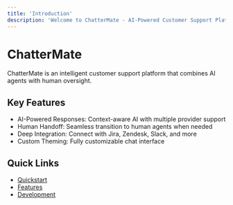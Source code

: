 ```yaml
---
title: 'Introduction'
description: 'Welcome to ChatterMate - AI-Powered Customer Support Platform'
---
```


# ChatterMate

ChatterMate is an intelligent customer support platform that combines AI agents with human oversight.

## Key Features

- AI-Powered Responses: Context-aware AI with multiple provider support
- Human Handoff: Seamless transition to human agents when needed
- Deep Integration: Connect with Jira, Zendesk, Slack, and more
- Custom Theming: Fully customizable chat interface

## Quick Links

- [Quickstart](quickstart)
- [Features](features/organization)
- [Development](deployment/docker) 
